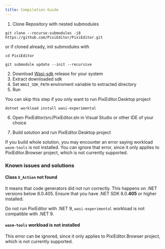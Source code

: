 ```yaml
---
title: Compilation Guide
---
```




1. Clone Repository with nested submodules

`git clone --recurse-submodules -j8 https://github.com/PixiEditor/PixiEditor.git`

or if cloned already, init submodules with

```
cd PixiEditor
```
```
git submodule update --init --recursive
```

2. Download [Wasi-sdk](https://github.com/WebAssembly/wasi-sdk/releases) release for your system
3. Extract downloaded sdk 
4. Set `WASI_SDK_PATH` enviroment variable to extracted directory
5. Run 

<Aside type="tip">
    You can skip this step if you only want to run PixiEditor.Desktop project
</Aside>

```
dotnet workload install wasi-experimental
```

6. Open PixiEditor/src/PixiEditor.sln in Visual Studio or other IDE of your choice

7. Build solution and run PixiEditor.Desktop project


<Aside type="caution">

If you build whole solution, you may encounter an error saying workload `wasm-tools` is not installed. You can ignore that error, since it only applies to PixiEditor.Browser project, which is not currently supported. 

</Aside>

### Known issues and solutions

#### Class `X_Action` not found

It means that code generators did not run correctly. This happens on .NET versions below 8.0.405. Ensure that you have .NET SDK 8.0.**405** or higher installed.

Do not run PixiEditor with .NET 9, `wasi-experimental` workload is not compatible with .NET 9.

#### `wasm-tools` workload is not installed

This error can be ignored, since it only applies to PixiEditor.Browser project, which is not currently supported.